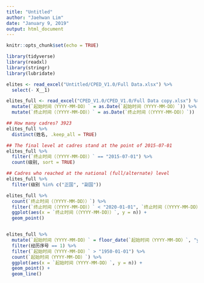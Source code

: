 ```yaml
---
title: "Untitled"
author: "Jaehwan Lim"
date: "January 9, 2019"
output: html_document
---
```


```r
knitr::opts_chunk$set(echo = TRUE)
```

```r
library(tidyverse)
library(readxl)
library(stringr)
library(lubridate)

elites <- read_excel("Untitled/CPED_V1.0/Full Data.xlsx") %>% 
  select(- X__1)

elites_full <- read_excel("CPED_V1.0/CPED_V1.0/Full Data copy.xlsx") %>% 
  mutate(`起始时间（YYYY-MM-DD）` = as.Date(`起始时间（YYYY-MM-DD）`)) %>% 
  mutate(`终止时间（（YYYY-MM-DD））` = as.Date(`终止时间（（YYYY-MM-DD））`)) 
```

```r
## How many cadres? 3923
elites_full %>% 
  distinct(姓名, .keep_all = TRUE) 

## The final level at cadres stand at the point of 2015-07-01
elites_full %>% 
  filter(`终止时间（（YYYY-MM-DD））` == "2015-07-01") %>% 
  count(级别, sort = TRUE)

## Cadres who reached at the national (full/alternate) level
elites_full %>% 
  filter(级别 %in% c("正国", "副国"))

elites_full %>% 
  count(`终止时间（（YYYY-MM-DD））`) %>% 
  filter(`终止时间（（YYYY-MM-DD））` < "2020-01-01", `终止时间（（YYYY-MM-DD））` > "2010-01-01") %>% 
  ggplot(aes(x = `终止时间（（YYYY-MM-DD））`, y = n)) + 
  geom_point()


elites_full %>%
  mutate(`起始时间（YYYY-MM-DD）` = floor_date(`起始时间（YYYY-MM-DD）`, "year")) %>% 
  filter(经历序号 == 1) %>%
  filter(`起始时间（YYYY-MM-DD）` > "1950-01-01") %>% 
  count(`起始时间（YYYY-MM-DD）`) %>% 
  ggplot(aes(x = `起始时间（YYYY-MM-DD）`, y = n)) +
  geom_point() +
  geom_line()
  
```


